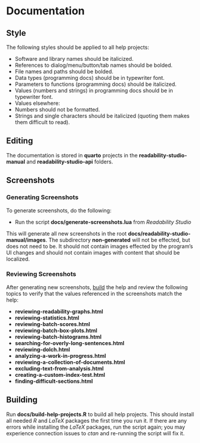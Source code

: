 # Documentation

## Style

The following styles should be applied to all help projects:

- Software and library names should be italicized.
- References to dialog/menu/button/tab names should be bolded.
- File names and paths should be bolded.
- Data types (programming docs) should be in typewriter font.
- Parameters to functions (programming docs) should be italicized.
- Values (numbers and strings) in programming docs should be in typewriter font.
- Values elsewhere:
 - Numbers should not be formatted.
 - Strings and single characters should be italicized (quoting them makes them difficult to read).

## Editing

The documentation is stored in **quarto** projects in the **readability-studio-manual** and **readability-studio-api** folders.

## Screenshots {#creating-screenshots}

### Generating Screenshots {-}

To generate screenshots, do the following:

- Run the script **docs/generate-screenshots.lua** from *Readability Studio*

This will generate all new screenshots in the root **docs/readability-studio-manual/images**.
The subdirectory **non-generated** will not be effected, but does not need to be.
It should not contain images effected by the program's UI changes and should not contain images with content that should be localized.

### Reviewing Screenshots {-}

After generating new screenshots, [build](#building-help) the help and review the following topics to verify that the values referenced in the screenshots match the help:

- **reviewing-readability-graphs.html**
- **reviewing-statistics.html**
- **reviewing-batch-scores.html**
- **reviewing-batch-box-plots.html**
- **reviewing-batch-histograms.html**
- **searching-for-overly-long-sentences.html**
- **reviewing-dolch.html**
- **analyzing-a-work-in-progress.html**
- **reviewing-a-collection-of-documents.html**
- **excluding-text-from-analysis.html**
- **creating-a-custom-index-test.html**
- **finding-difficult-sections.html**

## Building {#building-help}

Run **docs/build-help-projects.R** to build all help projects. This should install all needed *R* and *LaTeX* packages the first time you run it.
If there are any errors while installing the *LaTeX* packages,
run the script again; you may experience connection issues to *ctan* and re-running the script will fix it.
